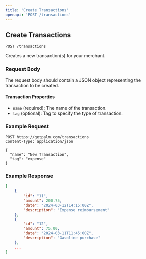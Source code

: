 ```yaml
---
title: 'Create Transactions'
openapi: 'POST /transactions'
---
```


## Create Transactions

`POST /transactions`

Creates a new transaction(s) for your merchant.

### Request Body

The request body should contain a JSON object representing the transaction to be created.

#### Transaction Properties

- `name` (required): The name of the transaction.
- `tag` (optional): Tag to specify the type of transaction.

### Example Request

```plaintext
POST https://getpalm.com/transactions
Content-Type: application/json

{
  "name": "New Transaction",
  "tag": "expense"
}
```
### Example Response

```json
[
    {
        "id": "11",
        "amount": 200.75,
        "date": "2024-03-12T14:15:00Z",
        "description": "Expense reimbursement"
    },
    {
        "id": "12",
        "amount": 75.00,
        "date": "2024-03-11T11:45:00Z",
        "description": "Gasoline purchase"
    },
    ...
]


